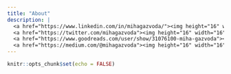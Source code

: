 ```yaml
---
title: "About"
description: |
  <a href="https://www.linkedin.com/in/mihagazvoda/"><img height="16" width="16" src="https://cdn.jsdelivr.net/npm/simple-icons@latest/icons/linkedin.svg" /></a>
  <a href="https://twitter.com/mihagazvoda"><img height="16" width="16" src="https://cdn.jsdelivr.net/npm/simple-icons@latest/icons/twitter.svg" /></a>
  <a href="https://www.goodreads.com/user/show/31076100-miha-gazvoda"><img height="16" width="16" src="https://cdn.jsdelivr.net/npm/simple-icons@latest/icons/goodreads.svg" /></a>
  <a href="https://medium.com/@mihagazvoda"><img height="16" width="16" src="https://cdn.jsdelivr.net/npm/simple-icons@latest/icons/medium.svg" /></a>
---
```


```r
knitr::opts_chunk$set(echo = FALSE)
```


